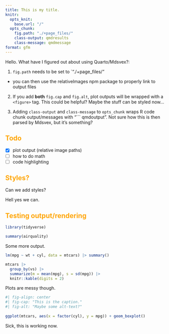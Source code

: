 ```yaml
---
title: This is my title.
knitr:
  opts_knit: 
    base.url: "/"
  opts_chunk:
    fig.path: "./+page_files/"
    class-output: qmdresults
    class-message: qmdmessage
format: gfm
---
```


Hello. What have I figured out about using Quarto/Mdsvex?:

1. `fig.path` needs to be set to `"./+page_files/"
  - you can then use the relativeImages npm package to properly link to output files

2. If you add **both** `fig.cap` and `fig.alt`, plot outputs will be wrapped with a `<figure>` tag. This could be helpful? Maybe the stuff can be styled now...

3. Adding `class-output` and `class-message` to `opts_chunk` wraps R code chunk output/messages with "``` qmdoutput". Not sure how this is then parsed by Mdsvex, but it's something?

## Todo

- [x] plot output (relative image paths)
- [ ] how to do math
- [ ] code highlighting

## Styles?

Can we add styles?

<style>
  h2 {
    color: orange;
  }

  /* Hey, we have a class to grab onto! */
  .language-qmdresults {
    color: blue;
  }
</style>

Hell yes we can.

## Testing output/rendering

```r
library(tidyverse)
```

```r
summary(airquality)
```

Some more output.

```r
lm(mpg ~ wt + cyl, data = mtcars) |> summary()
```

```r
mtcars |>
  group_by(vs) |>
  summarize(m = mean(mpg), s = sd(mpg)) |>
  knitr::kable(digits = 2)
```

Plots are messy though.

```r
#| fig-align: center
#| fig-cap: "This is the caption."
#| fig-alt: "Maybe some alt-text?"
 
ggplot(mtcars, aes(x = factor(cyl), y = mpg)) + geom_boxplot()
```

Sick, this is working now.
